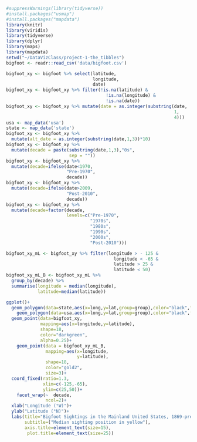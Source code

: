 ```r
#suppressWarnings(library(tidyverse))
#install.packages("usmap")
#install.packages("mapdata")
library(knitr)
library(viridis)
library(tidyverse)
library(dplyr)
library(maps)
library(mapdata)
setwd("~/DataVizClass/project-1-the_tibbles")
bigfoot <- readr::read_csv('data/bigfoot.csv')
```

```r
bigfoot_xy <- bigfoot %>% select(latitude,
                                 longitude,
                                 date)
bigfoot_xy <- bigfoot_xy %>% filter(!is.na(latitude) & 
                                      !is.na(longitude) & 
                                      !is.na(date))
bigfoot_xy <- bigfoot_xy %>% mutate(date = as.integer(substring(date,
                                                                1,
                                                                4)))
usa <- map_data('usa')
state <- map_data('state')
bigfoot_xy <- bigfoot_xy %>% 
  mutate(alt_date = as.integer(substring(date,1,3))*10)
bigfoot_xy <- bigfoot_xy %>% 
  mutate(decade = paste(substring(date,1,3),"0s",
                        sep = ""))
bigfoot_xy <- bigfoot_xy %>% 
  mutate(decade=ifelse(date<1970,
                       "Pre-1970",
                       decade))
bigfoot_xy <- bigfoot_xy %>% 
  mutate(decade=ifelse(date>2009,
                       "Post-2010",
                       decade))
bigfoot_xy <- bigfoot_xy %>% 
  mutate(decade=factor(decade,
                       levels=c("Pre-1970",
                                "1970s",
                                "1980s",
                                "1990s",
                                "2000s",
                                "Post-2010")))

bigfoot_xy_mL <- bigfoot_xy %>% filter(longitude > - 125 & 
                                         longitude < -65 & 
                                         latitude > 25 & 
                                         latitude < 50)
bigfoot_xy_mL_B <- bigfoot_xy_mL %>% 
  group_by(decade) %>% 
  summarise(longitude = median(longitude),
            latitude=median(latitude))

ggplot()+
  geom_polygon(data=state,aes(x=long,y=lat,group=group),color="black",fill=NA,alpha=1)+
    geom_polygon(data=usa,aes(x=long,y=lat,group=group),color="black",fill="white",alpha=0.75)+
  geom_point(data=bigfoot_xy,
             mapping=aes(x=longitude,y=latitude),
             shape=18,
             color="darkgreen",
             alpha=0.25)+
    geom_point(data = bigfoot_xy_mL_B, 
               mapping=aes(x=longitude,
                           y=latitude),
               shape=18,
               color="gold2",
               size=3)+
  coord_fixed(ratio=1.3,
              xlim=c(-125,-65),
              ylim=c(25,50))+
    facet_wrap(~  decade,
               ncol=2)+
  xlab("Longitude (°W)")+
  ylab("Latitude (°N)")+
  labs(title="Bigfoot Sightings in the Mainland United States, 1869-present",
       subtitle=("Median sighting position in yellow"),
       axis.title=element_text(size=15),
        plot.title=element_text(size=25))
  
```

